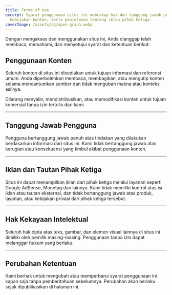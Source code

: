 ```yaml
---
title: Terms of Use
excerpt: Syarat penggunaan situs ini mencakup hak dan tanggung jawab pengguna,
  kebijakan konten, serta penjelasan tentang iklan pihak ketiga.
coverImage: /assets/og/open-graph.webp
---
```

Dengan mengakses dan menggunakan situs ini, Anda dianggap telah membaca, memahami, dan menyetujui syarat dan ketentuan berikut:

## Penggunaan Konten

Seluruh konten di situs ini disediakan untuk tujuan informasi dan referensi umum. Anda diperbolehkan membaca, membagikan, atau mengutip konten selama mencantumkan sumber dan tidak mengubah makna atau konteks aslinya.

Dilarang menyalin, mendistribusikan, atau memodifikasi konten untuk tujuan komersial tanpa izin tertulis dari kami.

<hr />

## Tanggung Jawab Pengguna

Pengguna bertanggung jawab penuh atas tindakan yang dilakukan berdasarkan informasi dari situs ini. Kami tidak bertanggung jawab atas kerugian atau konsekuensi yang timbul akibat penggunaan konten.

<hr />

## Iklan dan Tautan Pihak Ketiga

Situs ini dapat menampilkan iklan dari pihak ketiga melalui layanan seperti Google AdSense, Monetag dan lainnya. Kami tidak memiliki kontrol atas isi iklan atau tautan eksternal, dan tidak bertanggung jawab atas produk, layanan, atau kebijakan privasi dari pihak ketiga tersebut.

<hr />

## Hak Kekayaan Intelektual

Seluruh hak cipta atas teks, gambar, dan elemen visual lainnya di situs ini dimiliki oleh pemilik masing-masing. Penggunaan tanpa izin dapat melanggar hukum yang berlaku.

<hr />

## Perubahan Ketentuan

Kami berhak untuk mengubah atau memperbarui syarat penggunaan ini kapan saja tanpa pemberitahuan sebelumnya. Perubahan akan berlaku sejak dipublikasikan di halaman ini.